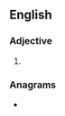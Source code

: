 ==English==

===Adjective===
{{head|en|adjective superlative form}}

# {{en-superlative of|balmy}}

===Anagrams===
* {{anagrams|en|bimetals|lambiest|timbales}}